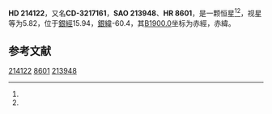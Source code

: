 {{Starbox begin
| name = HD 214122
}}
{{Starbox observe
| epoch = [[J2000.0|J2000.0]]
| constell = {{星座名待查}}<ref name=SIMBAD>{{cite web
 | url=http://simbad.u-strasbg.fr/simbad/sim-id?Ident=HR+8601
 | title =Pulsating variable Star
 | publisher=Centre de Données astronomiques de Strasbourg
 | work=SIMBAD
 | accessdate=2012-07-13}}</ref><ref name=DATA>{{cite web
 | url=http://vizier.u-strasbg.fr/viz-bin/VizieR-5?-out.add=.&-source=5050&-corr=PK=HR&-out.max=9999&HR=8601
 | title=VizieR Detailed Page
 | accessdate=2012-07-13
 | archive-date=2016-03-05
 | archive-url=https://web.archive.org/web/20160305002816/http://vizier.u-strasbg.fr/viz-bin/VizieR-5?-out.add=.&-source=5050&-corr=PK=HR&-out.max=9999&HR=8601
 | dead-url=no
 }}</ref>
| 星官 = 
| ra = {{RA|22|36|35.4}}<ref name=SIMBAD /><ref name=DATA />
| dec = {{DEC|-31|39|50}}<ref name=SIMBAD /><ref name=DATA />
| appmag_v = 5.82<ref name=SIMBAD /><ref name=DATA />
}}
{{Starbox character
| class = K1III<ref name=SIMBAD /><ref name=DATA />
| b-v = 1.09<ref name=SIMBAD /><ref name=DATA />
| u-b = 1<ref name=SIMBAD /><ref name=DATA />
| r-i = <ref name=SIMBAD /><ref name=DATA />
| variable = 
}}
{{Starbox astrometry
| radial_v = 1
| prop_mo_ra = 13
| parallax = 
| p_error = 
}}
{{Starbox catalog
| names =CD-3217161，[[SAO星表|SAO]] 213948，[[HD星表|HD]] 214122，[[HR星表|HR]] 8601}}
{{Starbox reference |Simbad=HR+8601}}
{{Starbox end}}

'''HD 214122'''，又名'''CD-3217161'''，'''SAO 213948'''、'''HR 8601'''，是一颗恒星<ref name=SIMBAD /><ref name=DATA />，视星等为5.82，位于[[銀道座標系|銀經]]15.94，[[銀道座標系|銀緯]]-60.4，其[[B1900.0|B1900.0]]坐标为赤經{{RA|22|30|57.7}}，赤緯{{DEC|-32|-60.4|50}}。

== 参考文献 ==
{{reflist}}

{{star-stub}}

[[Category:HD和HDE天體|214122]]
[[Category:HR天體|8601]]
[[Category:SAO天體|213948]]